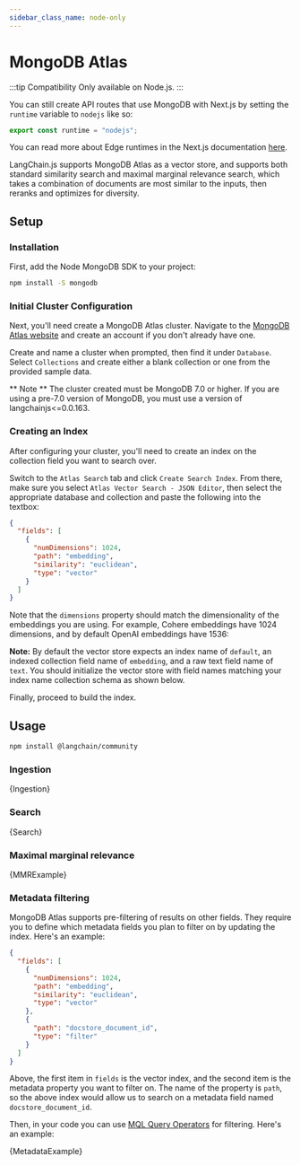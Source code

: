 ```yaml
---
sidebar_class_name: node-only
---
```


# MongoDB Atlas

:::tip Compatibility
Only available on Node.js.
:::

You can still create API routes that use MongoDB with Next.js by setting the `runtime` variable to `nodejs` like so:

```typescript
export const runtime = "nodejs";
```

You can read more about Edge runtimes in the Next.js documentation [here](https://nextjs.org/docs/app/building-your-application/rendering/edge-and-nodejs-runtimes).

LangChain.js supports MongoDB Atlas as a vector store, and supports both standard similarity search and maximal marginal relevance search,
which takes a combination of documents are most similar to the inputs, then reranks and optimizes for diversity.

## Setup

### Installation

First, add the Node MongoDB SDK to your project:

```bash npm2yarn
npm install -S mongodb
```

### Initial Cluster Configuration

Next, you'll need create a MongoDB Atlas cluster. Navigate to the [MongoDB Atlas website](https://www.mongodb.com/atlas/database) and create an account if you don't already have one.

Create and name a cluster when prompted, then find it under `Database`. Select `Collections` and create either a blank collection or one from the provided sample data.

** Note ** The cluster created must be MongoDB 7.0 or higher. If you are using a pre-7.0 version of MongoDB, you must use a version of langchainjs<=0.0.163.

### Creating an Index

After configuring your cluster, you'll need to create an index on the collection field you want to search over.

Switch to the `Atlas Search` tab and click `Create Search Index`. From there, make sure you select `Atlas Vector Search - JSON Editor`,
then select the appropriate database and collection and paste the following into the textbox:

```json
{
  "fields": [
    {
      "numDimensions": 1024,
      "path": "embedding",
      "similarity": "euclidean",
      "type": "vector"
    }
  ]
}
```

Note that the `dimensions` property should match the dimensionality of the embeddings you are using.
For example, Cohere embeddings have 1024 dimensions, and by default OpenAI embeddings have 1536:

**Note:** By default the vector store expects an index name of `default`, an indexed collection field name of `embedding`, and a raw text field name of `text`.
You should initialize the vector store with field names matching your index name collection schema as shown below.

Finally, proceed to build the index.

## Usage


<IntegrationInstallTooltip></IntegrationInstallTooltip>

```bash npm2yarn
npm install @langchain/community
```

### Ingestion


<CodeBlock language="typescript">{Ingestion}</CodeBlock>

### Search


<CodeBlock language="typescript">{Search}</CodeBlock>

### Maximal marginal relevance


<CodeBlock language="typescript">{MMRExample}</CodeBlock>

### Metadata filtering

MongoDB Atlas supports pre-filtering of results on other fields. They require you to define which metadata fields
you plan to filter on by updating the index. Here's an example:

```json
{
  "fields": [
    {
      "numDimensions": 1024,
      "path": "embedding",
      "similarity": "euclidean",
      "type": "vector"
    },
    {
      "path": "docstore_document_id",
      "type": "filter"
    }
  ]
}
```

Above, the first item in `fields` is the vector index, and the second item is the metadata property you want to filter on.
The name of the property is `path`, so the above index would allow us to search on a metadata field named `docstore_document_id`.

Then, in your code you can use [MQL Query Operators](https://www.mongodb.com/docs/manual/reference/operator/query/) for filtering. Here's an example:


<CodeBlock language="typescript">{MetadataExample}</CodeBlock>
